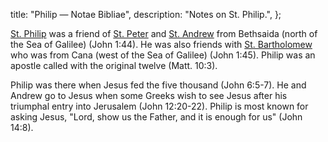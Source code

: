   title: "Philip — Notae Bibliae",
  description: "Notes on St. Philip.",
};

<Initial text="Philip" />

[St. Philip](/glossary/names#philip) was a friend of [St. Peter](/people/saints/apostles/peter) and [St. Andrew](/people/saints/apostles/andrew) from Bethsaida (north of the Sea of Galilee) (John 1:44). He was also friends with [St. Bartholomew](/people/saints/apostles/bartholomew) who was from Cana (west of the Sea of Galilee) (John 1:45). Philip was an apostle called with the original twelve (Matt. 10:3).

Philip was there when Jesus fed the five thousand (John 6:5-7). He and Andrew go to Jesus when some Greeks wish to see Jesus after his triumphal entry into Jerusalem (John 12:20-22). Philip is most known for asking Jesus, "Lord, show us the Father, and it is enough for us" (John 14:8).
